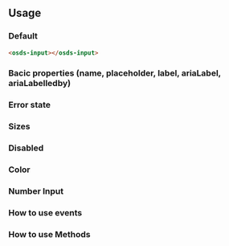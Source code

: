 


<GenericStyle />

## Usage

### Default
<osds-input></osds-input>

```html
<osds-input></osds-input>
```

### Bacic properties (name, placeholder, label, ariaLabel, ariaLabelledby)
<BasicProperty />

### Error state
<ErrorProperty />

### Sizes
<SizeProperty />

### Disabled
<DisabledProperty />

### Color
<ColorProperty />

### Number Input
<NumberProperty />

### How to use events
<Events />

### How to use Methods
<Methods />
